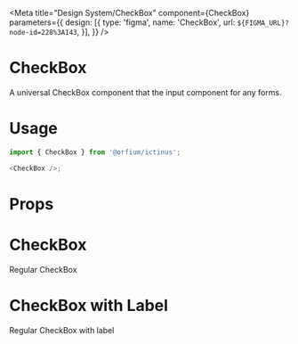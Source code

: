 
<Meta
    title="Design System/CheckBox"
    component={CheckBox}
    parameters={{
        design: [{
            type: 'figma',
            name: 'CheckBox',
            url: `${FIGMA_URL}?node-id=228%3A143`,
        }],
    }} />

# CheckBox

A universal CheckBox component that the input component for any forms.

# Usage

```js
import { CheckBox } from '@orfium/ictinus';

<CheckBox />;
```

# Props

<Props of={CheckBox} />

# CheckBox

Regular CheckBox

<Preview>
  <Story name="CheckBox">
    <Stack>
      <CheckBox isChecked={false} />
      <CheckBox isChecked={true} />
      <CheckBox isChecked={true} isDisabled />
      <CheckBox isChecked={true} isIntermediate />
      <CheckBox isChecked={true} isIntermediate isDisabled />
      <CheckBox isChecked={false} isIntermediate />
      <CheckBox isChecked={false} isIntermediate isDisabled />
    </Stack>
    <Stack>
      <CheckBox isChecked={false} isFilled={false} />
      <CheckBox isChecked={true} isFilled={false} />
      <CheckBox isChecked={true} isFilled={false} isDisabled/>
      <CheckBox isChecked={true} isFilled={false} isIntermediate />
      <CheckBox isChecked={true} isFilled={false} isIntermediate isDisabled />
      <CheckBox isChecked={false} isFilled={false} isIntermediate />
      <CheckBox isChecked={false} isFilled={false} isIntermediate isDisabled />
    </Stack>
  </Story>
</Preview>

# CheckBox with Label

Regular CheckBox with label

<Preview>
  <Story name="CheckBox with Label">
    <div>
      <Stack>
        <CheckBox isChecked={false} label={'Not checked single'} />
        <CheckBox isChecked label={'Checked Single'} />
        <CheckBox isChecked={true} label={'Disabled single'} isDisabled />
        <CheckBox isChecked={true} isIntermediate label={'Checked intermediate'} />
        <CheckBox isChecked={true} isIntermediate label={'Disabled checked intermediate'} isDisabled />
        <CheckBox isChecked={false} isIntermediate label={'Not checked intermediate'} />
        <CheckBox isChecked={false} isIntermediate label={'Disabled not checked intermediate'} isDisabled />
      </Stack>
      <Stack>
        <CheckBox isChecked={false} isFilled={false} label={'Not checked single'} />
        <CheckBox isChecked isFilled={false} label={'Checked Single'} />
        <CheckBox isChecked={true} isFilled={false} label={'Disabled single'} isDisabled />
        <CheckBox isChecked={true} isFilled={false} isIntermediate label={'Checked intermediate'} />
        <CheckBox isChecked={true} isFilled={false} isIntermediate label={'Disabled checked intermediate'} isDisabled />
        <CheckBox isChecked={false} isFilled={false} isIntermediate label={'Not checked intermediate'} />
        <CheckBox isChecked={false} isFilled={false} isIntermediate label={'Disabled not checked intermediate'} isDisabled />
      </Stack>
    </div>
  </Story>
</Preview>

<Preview>
  <Story name="CheckBox with Props" parameters={{ decorators: [withKnobs] }}>
    <Stack>
      <CheckBox
        isChecked={boolean('isChecked', false)}
        isIntermediate={boolean('isIntermediate', false)}
        isFilled={boolean('isFilled', true)}
        label={text('custom label', '')}
        isDisabled={boolean('isDisabled', false)}
      />
    </Stack>
  </Story>
</Preview>
